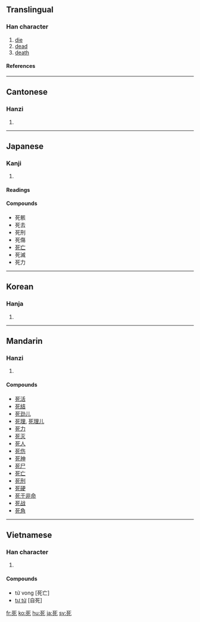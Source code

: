 ==Translingual==
===Han character===
{{Han char|rn=78|rad=歹|as=02|sn=6|four=1021<sub>2</sub>|canj=一弓心 (MNP)}}
# [[die]]
# [[dead]]
# [[death]]
====References====
{{Han ref|kx=0578.220|dkj=16365|dj=0970.070|hdz=21380.060|uh=6B7B|ud=27515|bh=A6BA|bd=42682}}
----
==Cantonese==
===Hanzi===
{{yue-hanzi|jyut=|y=sei2}}
# {{defn|Cantonese}}
----
==Japanese==
===Kanji===
{{ja-kanji|grade=|rs=歹02}}
# {{defn|Japanese}} 
====Readings====
{{ja-readings|on=[[し]] (shi)|kun=[[しぬ]] (shinu)}}

====Compounds====
*死骸
*死去
*死刑
*死傷
*[[死亡]]
*死滅
*死力
  
----

==Korean==
===Hanja===
{{ko-hanja|hangeul=[[사]]|eumhun=|rv=sa|mr=sa|y=sa}}
# {{defn|Korean}}
----
==Mandarin==
===Hanzi===
{{cmn-hanzi|pin=[[sǐ]] (si3)|wg=ssu<sup>3</sup>}}
# {{defn|Mandarin}}

====Compounds====
*[[死活]]
*[[死结]]
*[[死劲儿]]
*[[死理]], [[死理儿]]
*[[死力]]
*[[死灭]]
*[[死人]]
*[[死伤]]
*[[死神]]
*[[死尸]]
*[[死亡]]
*[[死刑]]
*[[死硬]]
*[[死于非命]]
*[[死战]]
*[[死角]]
----
==Vietnamese==
===Han character===
{{vi-hantu|tử}}
# {{defn|Vietnamese}}

====Compounds====
*tử vong [死亡]
*[[tự tử]] [自死]

[[fr:死]]
[[ko:死]]
[[hu:死]]
[[ja:死]]
[[sv:死]]